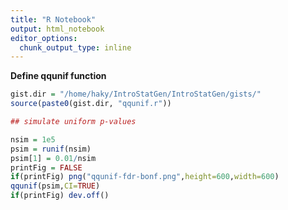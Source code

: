 ```yaml
---
title: "R Notebook"
output: html_notebook
editor_options: 
  chunk_output_type: inline
---
```


**Define qqunif function**
```r

gist.dir = "/home/haky/IntroStatGen/IntroStatGen/gists/"
source(paste0(gist.dir, "qqunif.r"))

```

```r

## simulate uniform p-values

nsim = 1e5
psim = runif(nsim)
psim[1] = 0.01/nsim
printFig = FALSE
if(printFig) png("qqunif-fdr-bonf.png",height=600,width=600) 
qqunif(psim,CI=TRUE)
if(printFig) dev.off()

```



